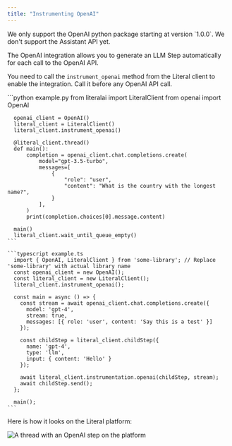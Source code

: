 ```yaml
---
title: "Instrumenting OpenAI"
---
```


<Note>
  We only support the OpenAI python package starting at version `1.0.0`. We
  don't support the Assistant API yet.
</Note>

The OpenAI integration allows you to generate an LLM Step automatically for each call to the OpenAI API.

You need to call the `instrument_openai` method from the Literal client to enable the integration. Call it before any OpenAI API call.

<CodeGroup>
    ```python example.py
      from literalai import LiteralClient
      from openai import OpenAI

      openai_client = OpenAI()
      literal_client = LiteralClient()
      literal_client.instrument_openai()

      @literal_client.thread()
      def main():
          completion = openai_client.chat.completions.create(
              model="gpt-3.5-turbo",
              messages=[
                  {
                      "role": "user",
                      "content": "What is the country with the longest name?",
                  }
              ],
          )
          print(completion.choices[0].message.content)

      main()
      literal_client.wait_until_queue_empty()
    ```

    ```typescript example.ts
      import { OpenAI, LiteralClient } from 'some-library'; // Replace 'some-library' with actual library name
      const openai_client = new OpenAI();
      const literal_client = new LiteralClient();
      literal_client.instrument_openai();

      const main = async () => {
        const stream = await openai_client.chat.completions.create({
          model: 'gpt-4',
          stream: true,
          messages: [{ role: 'user', content: 'Say this is a test' }]
        });

        const childStep = literal_client.childStep({
          name: 'gpt-4',
          type: 'llm',
          input: { content: 'Hello' }
        });

        await literal_client.instrumentation.openai(childStep, stream);
        await childStep.send();
      };

      main();
    ```
</CodeGroup>


Here is how it looks on the Literal platform:

<Frame>
  <img
    src="/images/one-llm-step.png"
    alt="A thread with an OpenAI step on the platform"
  />
</Frame>
